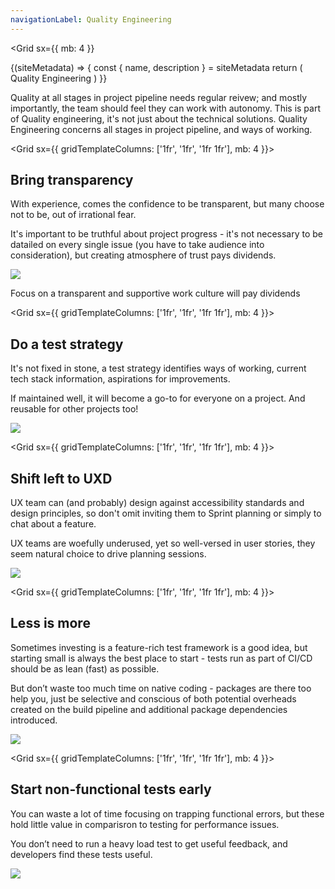 ```yaml
---
navigationLabel: Quality Engineering
---
```

<Grid
  sx={{
    mb: 4
  }}
>

<SiteMetaData>
  {(siteMetadata) => {
    const { name, description } = siteMetadata
    return (
      <Fragment>
        <Heading variant="styles.h1">Quality Engineering</Heading>
      </Fragment>
    )
  }}
</SiteMetaData>

Quality at all stages in project pipeline needs regular reivew; and mostly importantly, the team should feel they can work with autonomy.  This is part of Quality engineering, it's not just about the technical solutions. Quality Engineering concerns all stages in project pipeline, and ways of working.


<Grid  sx={{ gridTemplateColumns: ['1fr', '1fr', '1fr 1fr'], mb: 4 }}>  
<Box>

## Bring transparency

With experience, comes the confidence to be transparent, but many choose not to be, out of irrational fear.

It's important to be truthful about project progress - it's not necessary to be datailed on every single issue (you have to take audience into consideration), but creating atmosphere of trust pays dividends.

</Box>
<Box>

<Image src="https://raw.githubusercontent.com/jaffamonkey/gatsby-theme-terminal/main/static/images/nfr.png" />

</Box>

<Message variant='secondary' mb={4}>Focus on a transparent and supportive work culture will pay dividends</Message>

</Grid>

<Grid  sx={{ gridTemplateColumns: ['1fr', '1fr', '1fr 1fr'], mb: 4 }}> 
<Box>

## Do a test strategy

It's not fixed in stone, a <Link href="https://condescending-jepsen-e639a6.netlify.app/teststrategy/">test strategy</Link> identifies ways of working, current tech stack information, aspirations for improvements.

If maintained well, it will become a go-to for everyone on a project. And reusable for other projects too!

</Box>
<Box>

<Image src="https://raw.githubusercontent.com/jaffamonkey/gatsby-theme-terminal/main/static/images/strategy.png" />

  </Box>
</Grid>

<Grid  sx={{ gridTemplateColumns: ['1fr', '1fr', '1fr 1fr'], mb: 4 }}>  

<Box>

## Shift left to UXD

UX team can (and probably) design against accessibility standards and design principles, so don't omit inviting them to Sprint planning or simply to chat about a feature. 

UX teams are woefully underused, yet so well-versed in user stories, they seem natural choice to drive planning sessions.
</Box>
<Box>

<Image src="https://raw.githubusercontent.com/jaffamonkey/gatsby-theme-terminal/main/static/images/shiftleft2.png" />

</Box>
</Grid>

<Grid  sx={{ gridTemplateColumns: ['1fr', '1fr', '1fr 1fr'], mb: 4 }}>  
<Box>

## Less is more

Sometimes investing is a feature-rich test framework is a good idea, but starting small is always the best place to start - tests run as part of CI/CD should be as lean (fast) as possible.

But don’t waste too much time on native coding - packages are there too help you, just be selective and conscious of both potential overheads created on the build pipeline and additional package dependencies introduced.
</Box>
<Box>

<Image src="https://raw.githubusercontent.com/jaffamonkey/gatsby-theme-terminal/main/static/images/lessismore2.png" />

</Box>
</Grid>

<Grid  sx={{ gridTemplateColumns: ['1fr', '1fr', '1fr 1fr'], mb: 4 }}>  
<Box>

## Start non-functional tests early

You can  waste a lot of time focusing on trapping functional errors, but these hold little value in comparisron to testing for performance issues.

You don’t need to run a heavy load test to get useful feedback, and developers find these tests useful.

</Box>
<Box>

<Image src="https://raw.githubusercontent.com/jaffamonkey/gatsby-theme-terminal/main/static/images/nfr.png" />


</Box>
</Grid>
